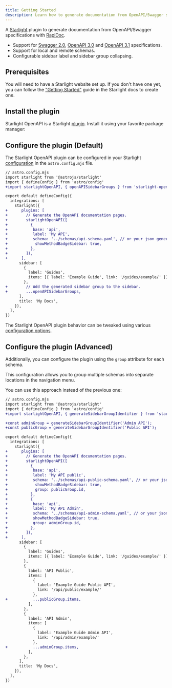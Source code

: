 ```yaml
---
title: Getting Started
description: Learn how to generate documentation from OpenAPI/Swagger specifications using the Starlight OpenAPI plugin.
---
```



A [Starlight](https://starlight.astro.build) plugin to generate documentation from OpenAPI/Swagger specifications with [RapiDoc](https://rapidocweb.com/).

- Support for [Swagger 2.0](https://swagger.io/specification/v2/), [OpenAPI 3.0](https://swagger.io/specification/v3/) and [OpenAPI 3.1](https://swagger.io/specification/) specifications.
- Support for local and remote schemas.
- Configurable sidebar label and sidebar group collapsing.

## Prerequisites

You will need to have a Starlight website set up.
If you don't have one yet, you can follow the ["Getting Started"](https://starlight.astro.build/getting-started) guide in the Starlight docs to create one.

## Install the plugin

Starlight OpenAPI is a Starlight [plugin](https://starlight.astro.build/reference/plugins/).
Install it using your favorite package manager:

<PackageManagers pkg="starlight-openapi-rapidoc" />

## Configure the plugin (Default)

The Starlight OpenAPI plugin can be configured in your Starlight [configuration](https://starlight.astro.build/reference/configuration/#plugins) in the `astro.config.mjs` file.

```diff lang="js"
// astro.config.mjs
import starlight from '@astrojs/starlight'
import { defineConfig } from 'astro/config'
+import starlightOpenAPI, { openAPISidebarGroups } from 'starlight-openapi-rapidoc'

export default defineConfig({
  integrations: [
    starlight({
+      plugins: [
+        // Generate the OpenAPI documentation pages.
+        starlightOpenAPI([
+          {
+           base: 'api',
+           label: 'My API',
+           schema: '../schemas/api-schema.yaml', // or your json generated from swagger
+            showMethodBadgeSidebar: true,
+          },
+        ]),
+      ],
      sidebar: [
        {
          label: 'Guides',
          items: [{ label: 'Example Guide', link: '/guides/example/' }],
        },
+        // Add the generated sidebar group to the sidebar.
+        ...openAPISidebarGroups,
      ],
      title: 'My Docs',
    }),
  ],
})
```

The Starlight OpenAPI plugin behavior can be tweaked using various [configuration options](/configuration).

## Configure the plugin (Advanced)

Additionally, you can configure the plugin using the `group` attribute for each schema.

This configuration allows you to group multiple schemas into separate locations in the navigation menu.

You can use this approach instead of the previous one:

```diff lang="js"
// astro.config.mjs
import starlight from '@astrojs/starlight'
import { defineConfig } from 'astro/config'
+import starlightOpenAPI, { generateSidebarGroupIdentifier } from 'starlight-openapi-rapidoc'

+const adminGroup = generateSidebarGroupIdentifier('Admin API');
+const publicGroup = generateSidebarGroupIdentifier('Public API');

export default defineConfig({
  integrations: [
    starlight({
+      plugins: [
+        // Generate the OpenAPI documentation pages.
+        starlightOpenAPI([
+          {
+           base: 'api',
+           label: 'My API public',
+           schema: '../schemas/api-public-schema.yaml', // or your json generated from swagger
+            showMethodBadgeSidebar: true,
+            group: publicGroup.id,
+          },
+          {
+           base: 'api',
+           label: 'My API Admin',
+           schema: '../schemas/api-admin-schema.yaml', // or your json generated from swagger
+           showMethodBadgeSidebar: true,
+           group: adminGroup.id,
+          },
+        ]),
+      ],
      sidebar: [
        {
          label: 'Guides',
          items: [{ label: 'Example Guide', link: '/guides/example/' }],
        },
        {
          label: 'API Public',
          items: [
            {
              label: 'Example Guide Public API',
              link: '/api/public/example/'
            },
+           ...publicGroup.items,
          ],
        },
        {
          label: 'API Admin',
          items: [
            {
              label: 'Example Guide Admin API',
              link: '/api/admin/example/'
            },
+           ...adminGroup.items,
          ],
        },
      ],
      title: 'My Docs',
    }),
  ],
})
```
